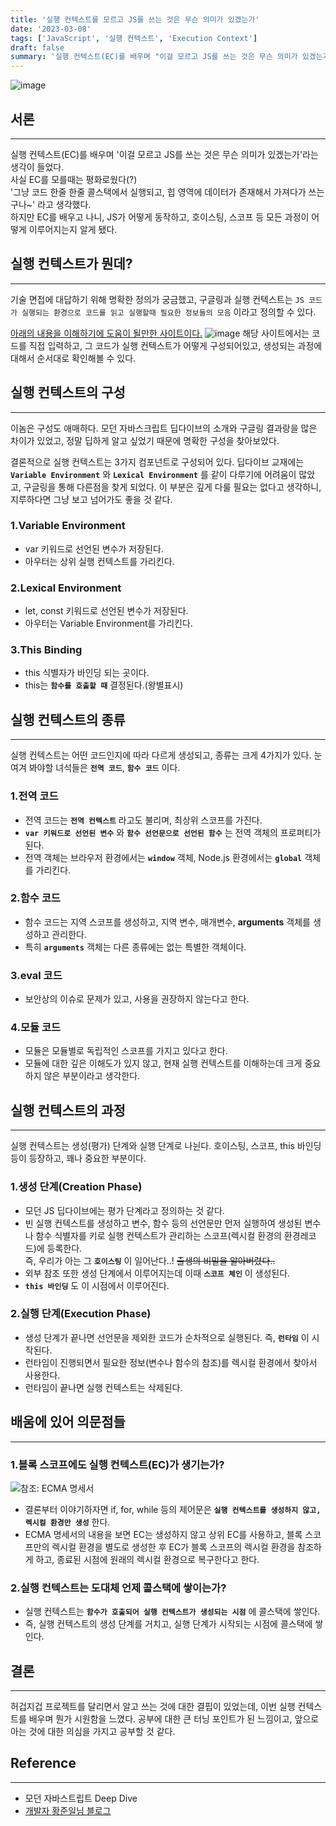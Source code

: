 ```yaml
---
title: '실행 컨텍스트를 모르고 JS를 쓰는 것은 무슨 의미가 있겠는가'
date: '2023-03-08'
tags: ['JavaScript', '실행 컨텍스트', 'Execution Context']
draft: false
summary: '실행 컨텍스트(EC)를 배우며 "이걸 모르고 JS를 쓰는 것은 무슨 의미가 있겠는가"라는 생각이 들었다.'
---
```


![image](https://user-images.githubusercontent.com/101175828/223528673-e65789e8-783d-4e48-99d1-58cc2f17028b.png)

## 서론

---

실행 컨텍스트(EC)를 배우며 '이걸 모르고 JS를 쓰는 것은 무슨 의미가 있겠는가'라는 생각이 들었다.  
사실 EC를 모를때는 평화로웠다(?)  
'그냥 코드 한줄 한줄 콜스택에서 실행되고, 힙 영역에 데이터가 존재해서 가져다가 쓰는구나~' 라고 생각했다.  
하지만 EC를 배우고 나니, JS가 어떻게 동작하고, 호이스팅, 스코프 등 모든 과정이 어떻게 이루어지는지 알게 됐다.

## 실행 컨텍스트가 뭔데?

---

기술 면접에 대답하기 위해 명확한 정의가 궁금했고, 구글링과
실행 컨텍스트는 `JS 코드가 실행되는 환경으로 코드를 읽고 실행할때 필요한 정보들의 모음` 이라고 정의할 수 있다.

[아래의 내용을 이해하기에 도움이 될만한 사이트이다.](https://ui.dev/javascript-visualizer)
![image](https://user-images.githubusercontent.com/101175828/223620803-dd0021e3-fdbf-4821-ab52-a5e48bf8c056.png)
해당 사이트에서는 코드를 직접 입력하고, 그 코드가 실행 컨텍스트가 어떻게 구성되어있고, 생성되는 과정에 대해서 순서대로 확인해볼 수 있다.

## 실행 컨텍스트의 구성

---

이놈은 구성도 애매하다. 모던 자바스크립트 딥다이브의 소개와 구글링 결과랑을 많은 차이가 있었고, 정말 딥하게 알고 싶었기 때문에 명확한 구성을 찾아보았다.

결론적으로 실행 컨텍스트는 3가지 컴포넌트로 구성되어 있다.
딥다이브 교재에는 **`Variable Environment`** 와 **`Lexical Environment`** 를 같이 다루기에 어려움이 많았고, 구글링을 통해 다른점을 찾게 되었다.
이 부분은 깊게 다룰 필요는 없다고 생각하니, 지루하다면 그냥 보고 넘어가도 좋을 것 같다.

### 1.Variable Environment

- var 키워드로 선언된 변수가 저장된다.
- 아우터는 상위 실행 컨텍스트를 가리킨다.

### 2.Lexical Environment

- let, const 키워드로 선언된 변수가 저장된다.
- 아우터는 Variable Environment를 가리킨다.

### 3.This Binding

- this 식별자가 바인딩 되는 곳이다.
- this는 **`함수를 호출할 때`** 결정된다.(왕별표시)

## 실행 컨텍스트의 종류

---

실행 컨텍스트는 어떤 코드인지에 따라 다르게 생성되고, 종류는 크게 4가지가 있다.
눈여겨 봐야할 녀석들은 **`전역 코드`**, **`함수 코드`** 이다.

### 1.전역 코드

- 전역 코드는 **`전역 컨텍스트`** 라고도 불리며, 최상위 스코프를 가진다.
- **`var 키워드로 선언된 변수`** 와 **`함수 선언문으로 선언된 함수`** 는 전역 객체의 프로퍼티가 된다.
- 전역 객체는 브라우저 환경에서는 **`window`** 객체, Node.js 환경에서는 **`global`** 객체를 가리킨다.

### 2.함수 코드

- 함수 코드는 지역 스코프를 생성하고, 지역 변수, 매개변수, **arguments** 객체를 생성하고 관리한다.
- 특히 **`arguments`** 객체는 다른 종류에는 없는 특별한 객체이다.

### 3.eval 코드

- 보안상의 이슈로 문제가 있고, 사용을 권장하지 않는다고 한다.

### 4.모듈 코드

- 모듈은 모듈별로 독립적인 스코프를 가지고 있다고 한다.
- 모듈에 대한 깊은 이해도가 있지 않고, 현재 실행 컨텍스트를 이해하는데 크게 중요하지 않은 부분이라고 생각한다.

## 실행 컨텍스트의 과정

---

실행 컨텍스트는 생성(평가) 단계와 실행 단계로 나뉜다.
호이스팅, 스코프, this 바인딩 등이 등장하고, 꽤나 중요한 부분이다.

### 1.생성 단계(Creation Phase)

- 모던 JS 딥다이브에는 평가 단계라고 정의하는 것 같다.
- 빈 실행 컨텍스트를 생성하고 변수, 함수 등의 선언문만 먼저 실행하여 생성된 변수나 함수 식별자를 키로 실행 컨텍스트가 관리하는 스코프(렉시컬 환경의 환경레코드)에 등록한다.  
  즉, 우리가 아는 그 **`호이스팅`** 이 일어난다..! ~~출생의 비밀을 알아버렸다..~~
- 외부 참조 또한 생성 단계에서 이루어지는데 이때 **`스코프 체인`** 이 생성된다.
- **`this 바인딩`** 도 이 시점에서 이루어진다.

### 2.실행 단계(Execution Phase)

- 생성 단계가 끝나면 선언문을 제외한 코드가 순차적으로 실행된다.
  즉, **`런타임`** 이 시작된다.
- 런타임이 진행되면서 필요한 정보(변수나 함수의 참조)를 렉시컬 환경에서 찾아서 사용한다.
- 런타임이 끝나면 실행 컨텍스트는 삭제된다.

## 배움에 있어 의문점들

---

### 1.블록 스코프에도 실행 컨텍스트(EC)가 생기는가?

![참조: ECMA 명세서](https://user-images.githubusercontent.com/101175828/223520174-1d2dbdf8-7c0c-4604-bde4-03d7ef1ddafa.png)

- 결론부터 이야기하자면 if, for, while 등의 제어문은 **`실행 컨텍스트를 생성하지 않고, 렉시컬 환경만 생성`** 한다.
- ECMA 명세서의 내용을 보면 EC는 생성하지 않고 상위 EC를 사용하고, 블록 스코프만의 렉시컬 환경을 별도로 생성한 후 EC가 블록 스코프의 렉시컬 환경을 참조하게 하고, 종료된 시점에 원래의 렉시컬 환경으로 복구한다고 한다.

### 2.실행 컨텍스트는 도대체 언제 콜스택에 쌓이는가?

- 실행 컨텍스트는 **`함수가 호출되어 실행 컨텍스트가 생성되는 시점`** 에 콜스택에 쌓인다.
- 즉, 실행 컨텍스트의 생성 단계를 거치고, 실행 단계가 시작되는 시점에 콜스택에 쌓인다.

## 결론

---

허겁지겁 프로젝트를 달리면서 알고 쓰는 것에 대한 결핍이 있었는데, 이번 실행 컨텍스트를 배우며 뭔가 시원함을 느꼈다.
공부에 대한 큰 터닝 포인트가 된 느낌이고, 앞으로 아는 것에 대한 의심을 가지고 공부할 것 같다.

## Reference

---

- 모던 자바스트립트 Deep Dive
- [개발자 황준일님 블로그](https://junilhwang.github.io/TIL/Javascript/Domain/Execution-Context/#reference)
